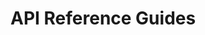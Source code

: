 # API Reference Guides


<div>
  <div className="grid grid-cols-1 desktop:grid-cols-2 gap-4 pt-6">
    <ApiCard
      name="tbDEX SDK"
      description="A messaging protocol that enables wallet applications to communicate with Participating Financial Instutitions to discover and obtain liquidity."
      links={[
        {"js": "https://tbd54566975.github.io/tbdex-js/index.html"},
        {"kt": "https://tbd54566975.github.io/tbdex-kt/"},
        {"swift": "https://swiftpackageindex.com/TBD54566975/tbdex-swift/main/documentation/tbdex"}
      ]}
    />
    <ApiCard
      name="Web5 SDK"
      description="A library for generating and resolving Decentralized Identifiers, as well as issuing, presenting and verifying Verifiable Credentials. The JS SDK also includes convenience methods for working with Decentralized Web Nodes."
      links={[
        {"js": "https://tbd54566975.github.io/web5-js/"},
        {"kt": "https://tbd54566975.github.io/web5-kt/docs/htmlMultiModule/index.html"},
        {"swift": "https://swiftpackageindex.com/TBD54566975/web5-swift/main/documentation/web5"}
      ]}
    />
    <ApiCard
      name="DWN SDK"
      description="A decentralized data storage and message relay node, as defined in the DIF Decentralized Web Node specification. Users may have multiple Nodes that replicate their data between them."
      links={[
        {"js": "https://tbd54566975.github.io/dwn-sdk-js/"},
      ]}
    />  
    <ApiCard
      name="SSI SDK"
      description="Provides flexible functionality based on a set of standards-based primitives for building decentralized identity applications in a modular manner."
      links={[
        {"go": "https://pkg.go.dev/github.com/TBD54566975/ssi-sdk"},
      ]}
    />
    <ApiCard
      name="SSI Service"
      description="A web service that exposes the SSI SDK as an HTTP API. Support operations for Verifiable Credentials, Decentralized Identifiers and things Self Sovereign Identity."
      links={[
        {"go": "https://pkg.go.dev/github.com/tbd54566975/ssi-service"},
      ]}
    />  
  </div>
</div>
